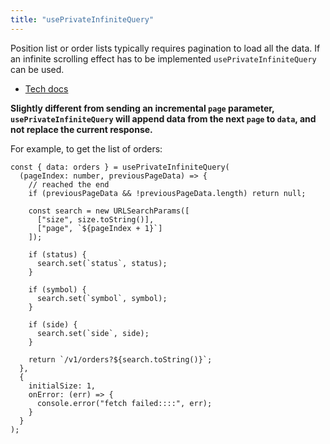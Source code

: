 ```yaml
---
title: "usePrivateInfiniteQuery"
---
```


Position list or order lists typically requires pagination to load all the data. If an infinite scrolling effect has to be implemented `usePrivateInfiniteQuery` can be used.

- [Tech docs](/sdks/tech-doc/modules/orderly_network_hooks#useprivateinfinitequery)

**Slightly different from sending an incremental `page` parameter, `usePrivateInfiniteQuery` will append data from the next `page` to `data`, and not replace the current response.**

For example, to get the list of orders:

```tsx
const { data: orders } = usePrivateInfiniteQuery(
  (pageIndex: number, previousPageData) => {
    // reached the end
    if (previousPageData && !previousPageData.length) return null;

    const search = new URLSearchParams([
      ["size", size.toString()],
      ["page", `${pageIndex + 1}`]
    ]);

    if (status) {
      search.set(`status`, status);
    }

    if (symbol) {
      search.set(`symbol`, symbol);
    }

    if (side) {
      search.set(`side`, side);
    }

    return `/v1/orders?${search.toString()}`;
  },
  {
    initialSize: 1,
    onError: (err) => {
      console.error("fetch failed::::", err);
    }
  }
);
```
